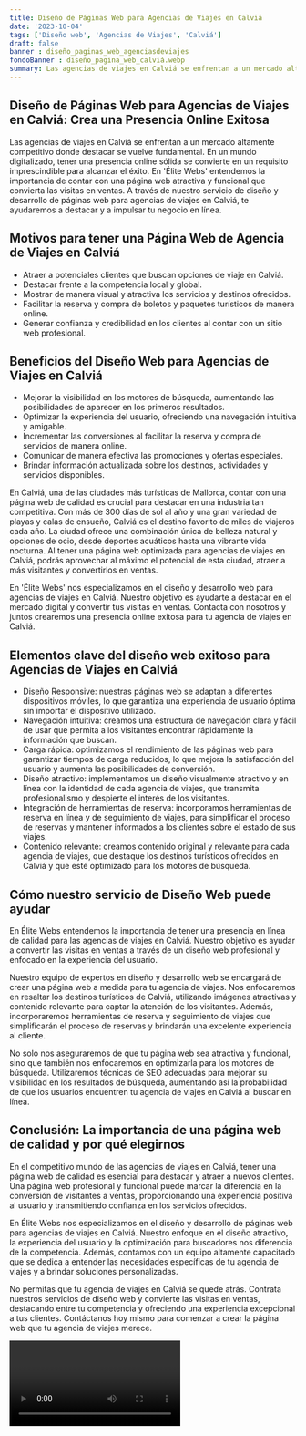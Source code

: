 ```yaml
---
title: Diseño de Páginas Web para Agencias de Viajes en Calviá
date: '2023-10-04'
tags: ['Diseño web', 'Agencias de Viajes', 'Calviá']
draft: false
banner : diseño_paginas_web_agenciasdeviajes
fondoBanner : diseño_pagina_web_calviá.webp
summary: Las agencias de viajes en Calviá se enfrentan a un mercado altamente competitivo donde destacar se vuelve fundamental. En un mundo digitalizado, tener una presencia online sólida se convierte en un requisito imprescindible para alcanzar el éxito. En 'Élite Webs' entendemos la importancia de contar con una página web atractiva y funcional que convierta las visitas en ventas. A través de nuestro servicio de diseño y desarrollo de páginas web para agencias de viajes en Calviá, te ayudaremos a destacar y a impulsar tu negocio en línea.
---
```


## Diseño de Páginas Web para Agencias de Viajes en Calviá: Crea una Presencia Online Exitosa

Las agencias de viajes en Calviá se enfrentan a un mercado altamente competitivo donde destacar se vuelve fundamental. En un mundo digitalizado, tener una presencia online sólida se convierte en un requisito imprescindible para alcanzar el éxito. En 'Élite Webs' entendemos la importancia de contar con una página web atractiva y funcional que convierta las visitas en ventas. A través de nuestro servicio de diseño y desarrollo de páginas web para agencias de viajes en Calviá, te ayudaremos a destacar y a impulsar tu negocio en línea.

## Motivos para tener una Página Web de Agencia de Viajes en Calviá

- Atraer a potenciales clientes que buscan opciones de viaje en Calviá.
- Destacar frente a la competencia local y global.
- Mostrar de manera visual y atractiva los servicios y destinos ofrecidos.
- Facilitar la reserva y compra de boletos y paquetes turísticos de manera online.
- Generar confianza y credibilidad en los clientes al contar con un sitio web profesional.

## Beneficios del Diseño Web para Agencias de Viajes en Calviá

- Mejorar la visibilidad en los motores de búsqueda, aumentando las posibilidades de aparecer en los primeros resultados.
- Optimizar la experiencia del usuario, ofreciendo una navegación intuitiva y amigable.
- Incrementar las conversiones al facilitar la reserva y compra de servicios de manera online.
- Comunicar de manera efectiva las promociones y ofertas especiales.
- Brindar información actualizada sobre los destinos, actividades y servicios disponibles.

En Calviá, una de las ciudades más turísticas de Mallorca, contar con una página web de calidad es crucial para destacar en una industria tan competitiva. Con más de 300 días de sol al año y una gran variedad de playas y calas de ensueño, Calviá es el destino favorito de miles de viajeros cada año. La ciudad ofrece una combinación única de belleza natural y opciones de ocio, desde deportes acuáticos hasta una vibrante vida nocturna. Al tener una página web optimizada para agencias de viajes en Calviá, podrás aprovechar al máximo el potencial de esta ciudad, atraer a más visitantes y convertirlos en ventas.

En 'Élite Webs' nos especializamos en el diseño y desarrollo web para agencias de viajes en Calviá. Nuestro objetivo es ayudarte a destacar en el mercado digital y convertir tus visitas en ventas. Contacta con nosotros y juntos crearemos una presencia online exitosa para tu agencia de viajes en Calviá.

<GifSeo />

<Cta />

## Elementos clave del diseño web exitoso para Agencias de Viajes en Calviá

- Diseño Responsive: nuestras páginas web se adaptan a diferentes dispositivos móviles, lo que garantiza una experiencia de usuario óptima sin importar el dispositivo utilizado.
- Navegación intuitiva: creamos una estructura de navegación clara y fácil de usar que permita a los visitantes encontrar rápidamente la información que buscan.
- Carga rápida: optimizamos el rendimiento de las páginas web para garantizar tiempos de carga reducidos, lo que mejora la satisfacción del usuario y aumenta las posibilidades de conversión.
- Diseño atractivo: implementamos un diseño visualmente atractivo y en línea con la identidad de cada agencia de viajes, que transmita profesionalismo y despierte el interés de los visitantes.
- Integración de herramientas de reserva: incorporamos herramientas de reserva en línea y de seguimiento de viajes, para simplificar el proceso de reservas y mantener informados a los clientes sobre el estado de sus viajes.
- Contenido relevante: creamos contenido original y relevante para cada agencia de viajes, que destaque los destinos turísticos ofrecidos en Calviá y que esté optimizado para los motores de búsqueda.


## Cómo nuestro servicio de Diseño Web puede ayudar

En Élite Webs entendemos la importancia de tener una presencia en línea de calidad para las agencias de viajes en Calviá. Nuestro objetivo es ayudar a convertir las visitas en ventas a través de un diseño web profesional y enfocado en la experiencia del usuario.

Nuestro equipo de expertos en diseño y desarrollo web se encargará de crear una página web a medida para tu agencia de viajes. Nos enfocaremos en resaltar los destinos turísticos de Calviá, utilizando imágenes atractivas y contenido relevante para captar la atención de los visitantes. Además, incorporaremos herramientas de reserva y seguimiento de viajes que simplificarán el proceso de reservas y brindarán una excelente experiencia al cliente.

No solo nos aseguraremos de que tu página web sea atractiva y funcional, sino que también nos enfocaremos en optimizarla para los motores de búsqueda. Utilizaremos técnicas de SEO adecuadas para mejorar su visibilidad en los resultados de búsqueda, aumentando así la probabilidad de que los usuarios encuentren tu agencia de viajes en Calviá al buscar en línea.

## Conclusión: La importancia de una página web de calidad y por qué elegirnos

En el competitivo mundo de las agencias de viajes en Calviá, tener una página web de calidad es esencial para destacar y atraer a nuevos clientes. Una página web profesional y funcional puede marcar la diferencia en la conversión de visitantes a ventas, proporcionando una experiencia positiva al usuario y transmitiendo confianza en los servicios ofrecidos.

En Élite Webs nos especializamos en el diseño y desarrollo de páginas web para agencias de viajes en Calviá. Nuestro enfoque en el diseño atractivo, la experiencia del usuario y la optimización para buscadores nos diferencia de la competencia. Además, contamos con un equipo altamente capacitado que se dedica a entender las necesidades específicas de tu agencia de viajes y a brindar soluciones personalizadas.

No permitas que tu agencia de viajes en Calviá se quede atrás. Contrata nuestros servicios de diseño web y convierte las visitas en ventas, destacando entre tu competencia y ofreciendo una experiencia excepcional a tus clientes. Contáctanos hoy mismo para comenzar a crear la página web que tu agencia de viajes merece.

<Video />

<CtaBot job='Agencias de Viajes' city='Calviá'/>

<Gmaps query='Calviá+españa+maps' />